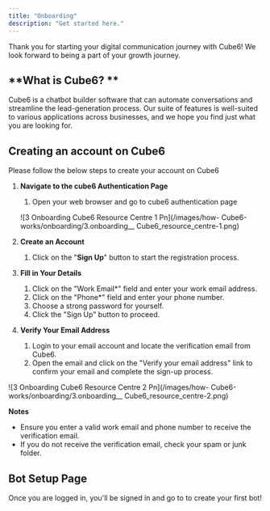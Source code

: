 ```yaml
---
title: "Onboarding"
description: "Get started here."
---
```


Thank you for starting your digital communication journey with  Cube6\! We look forward to being a part of your growth journey.

## **What is Cube6? **

 Cube6 is a chatbot builder software that can automate conversations and streamline the lead-generation process. Our suite of features is well-suited to various applications across businesses, and we hope you find just what you are looking for.

## **Creating an account on Cube6**

Please follow the below steps to create your account on  Cube6

1. **Navigate to the cube6 Authentication Page**
   1. Open your web browser and go to cube6 authentication page

   ![3 Onboarding  Cube6 Resource Centre 1 Pn](/images/how- Cube6-works/onboarding/3.onboarding__ Cube6_resource_centre-1.png)
2. **Create an Account**
   1. Click on the "**Sign Up**" button to start the registration process.
3. **Fill in Your Details**
   1. Click on the "Work Email\*" field and enter your work email address.
   2. Click on the "Phone\*" field and enter your phone number.
   3. Choose a strong password for yourself.
   4. Click the "Sign Up" button to proceed.
4. **Verify Your Email Address**
   1. Login to your email account and locate the verification email from  Cube6.
   2. Open the email and click on the "Verify your email address" link to confirm your email and complete the sign-up process.

![3 Onboarding  Cube6 Resource Centre 2 Pn](/images/how- Cube6-works/onboarding/3.onboarding__ Cube6_resource_centre-2.png)

**Notes**

- Ensure you enter a valid work email and phone number to receive the verification email.
- If you do not receive the verification email, check your spam or junk folder.

## **Bot Setup Page**

Once you are logged in, you'll be signed in and go to to create your first bot\!
